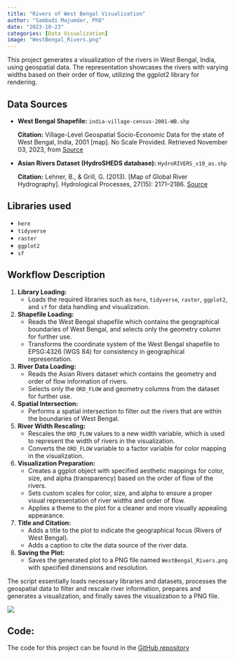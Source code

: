 ```yaml
---
title: "Rivers of West Bengal Visualization"
author: "Sambadi Majumder, PhD"
date: "2023-10-23"
categories: [Data Visualization]
image: "WestBengal_Rivers.png"
---
```


This project generates a visualization of the rivers in West Bengal, India, using geospatial data. The representation showcases the rivers with varying widths based on their order of flow, utilizing the ggplot2 library for rendering.

## Data Sources

-   **West Bengal Shapefile:** `india-village-census-2001-WB.shp`

    **Citation:** Village-Level Geospatial Socio-Economic Data for the state of West Bengal, India, 2001 \[map\]. No Scale Provided. Retrieved November 03, 2023, from [Source](https://geodata.lib.utexas.edu/catalog/nyu-2451-42212)

-   **Asian Rivers Dataset (HydroSHEDS database):** `HydroRIVERS_v10_as.shp`

    **Citation:** Lehner, B., & Grill, G. (2013). \[Map of Global River Hydrography\]. Hydrological Processes, 27(15): 2171--2186. [Source](https://doi.org/10.1002/hyp.9740)

## Libraries used

-   `here`
-   `tidyverse`
-   `raster`
-   `ggplot2`
-   `sf`

## Workflow Description

1.  **Library Loading:**
    -   Loads the required libraries such as `here`, `tidyverse`, `raster`, `ggplot2`, and `sf` for data handling and visualization.
2.  **Shapefile Loading:**
    -   Reads the West Bengal shapefile which contains the geographical boundaries of West Bengal, and selects only the geometry column for further use.
    -   Transforms the coordinate system of the West Bengal shapefile to EPSG:4326 (WGS 84) for consistency in geographical representation.
3.  **River Data Loading:**
    -   Reads the Asian Rivers dataset which contains the geometry and order of flow information of rivers.
    -   Selects only the `ORD_FLOW` and geometry columns from the dataset for further use.
4.  **Spatial Intersection:**
    -   Performs a spatial intersection to filter out the rivers that are within the boundaries of West Bengal.
5.  **River Width Rescaling:**
    -   Rescales the `ORD_FLOW` values to a new width variable, which is used to represent the width of rivers in the visualization.
    -   Converts the `ORD_FLOW` variable to a factor variable for color mapping in the visualization.
6.  **Visualization Preparation:**
    -   Creates a ggplot object with specified aesthetic mappings for color, size, and alpha (transparency) based on the order of flow of the rivers.
    -   Sets custom scales for color, size, and alpha to ensure a proper visual representation of river widths and order of flow.
    -   Applies a theme to the plot for a cleaner and more visually appealing appearance.
7.  **Title and Citation:**
    -   Adds a title to the plot to indicate the geographical focus (Rivers of West Bengal).
    -   Adds a caption to cite the data source of the river data.
8.  **Saving the Plot:**
    -   Saves the generated plot to a PNG file named `WestBengal_Rivers.png` with specified dimensions and resolution.

The script essentially loads necessary libraries and datasets, processes the geospatial data to filter and rescale river information, prepares and generates a visualization, and finally saves the visualization to a PNG file.

![](WestBengal_Rivers.png)

## Code:

The code for this project can be found in the [GitHub repository](https://github.com/SamMajumder/GeoVizHub/tree/main/Rivers_of_WestBengal)
